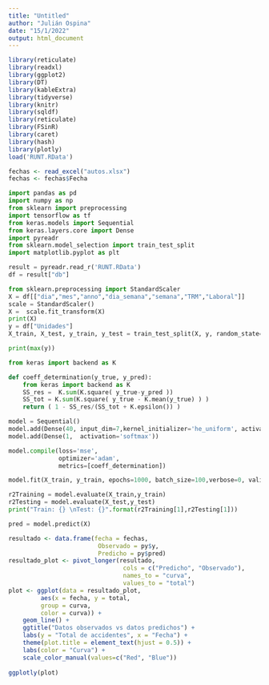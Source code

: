```yaml
---
title: "Untitled"
author: "Julián Ospina"
date: "15/1/2022"
output: html_document
---
```


```r
library(reticulate)
library(readxl)
library(ggplot2)
library(DT)
library(kableExtra)
library(tidyverse)
library(knitr)
library(sqldf)
library(reticulate)
library(FSinR)
library(caret)
library(hash)
library(plotly)
load('RUNT.RData')
```

```r
fechas <- read_excel("autos.xlsx")
fechas <- fechas$Fecha
```


```python
import pandas as pd
import numpy as np
from sklearn import preprocessing
import tensorflow as tf
from keras.models import Sequential
from keras.layers.core import Dense
import pyreadr
from sklearn.model_selection import train_test_split
import matplotlib.pyplot as plt
```

```python
result = pyreadr.read_r('RUNT.RData')
df = result["db"]
```

```python
from sklearn.preprocessing import StandardScaler
X = df[["dia","mes","anno","dia_semana","semana","TRM","Laboral"]]
scale = StandardScaler()
X =  scale.fit_transform(X)
print(X)
y = df["Unidades"]
X_train, X_test, y_train, y_test = train_test_split(X, y, random_state=0)
```

```python
print(max(y))
```


```python
from keras import backend as K

def coeff_determination(y_true, y_pred):
    from keras import backend as K
    SS_res =  K.sum(K.square( y_true-y_pred ))
    SS_tot = K.sum(K.square( y_true - K.mean(y_true) ) )
    return ( 1 - SS_res/(SS_tot + K.epsilon()) )
```



```python
model = Sequential()
model.add(Dense(40, input_dim=7,kernel_initializer='he_uniform', activation='softmax'))
model.add(Dense(1,  activation='softmax'))
```

```python
model.compile(loss='mse',
              optimizer='adam',
              metrics=[coeff_determination])
```

```python
model.fit(X_train, y_train, epochs=1000, batch_size=100,verbose=0, validation_split=0.3,shuffle=True)
```
```python
r2Training = model.evaluate(X_train,y_train)
r2Testing = model.evaluate(X_test,y_test)
print("Train: {} \nTest: {}".format(r2Training[1],r2Testing[1]))
```
```python
pred = model.predict(X)
```

```r
resultado <- data.frame(fecha = fechas, 
                         Observado = py$y, 
                         Predicho = py$pred)
resultado_plot <- pivot_longer(resultado, 
                                cols = c("Predicho", "Observado"),
                                names_to = "curva",
                                values_to = "total")
plot <- ggplot(data = resultado_plot,
         aes(x = fecha, y = total, 
         group = curva, 
         color = curva)) +
    geom_line() +
    ggtitle("Datos observados vs datos predichos") +
    labs(y = "Total de accidentes", x = "Fecha") + 
    theme(plot.title = element_text(hjust = 0.5)) +
    labs(color = "Curva") + 
    scale_color_manual(values=c("Red", "Blue"))
   
ggplotly(plot)
```




